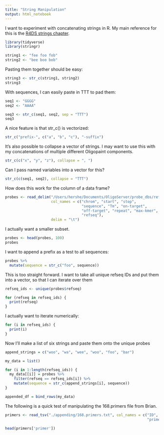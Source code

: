 ```yaml
---
title: "String Manipulation"
output: html_notebook
---
```


I want to experiment with concatenating strings in R. My main reference for this is the [R4DS strings chapter](https://r4ds.had.co.nz/strings.html#string-basics).

```r
library(tidyverse)
library(stringr)
```

```r
string1 <- "fee foo fob"
string2 <- "bee boo bob"
```

Pasting them together should be easy:
```r
string3 <- str_c(string1, string2)
string3
```

With sequences, I can easily paste in TTT to pad them:
```r
seq1 <- "GGGG"
seq2 <- "AAAA"

seq3 <- str_c(seq1, seq2, sep = "TTT")
seq3
```

A nice feature is that str_c() is vectorized:
```r
str_c("prefix-", c("a", "b", "c"), "-suffix")
```

It's also possible to collapse a vector of strings. I may want to use this with my concatenations of multiple different Oligopaint components.
```r
str_c(c("x", "y", "z"), collapse = ", ")
```

Can I pass named variables into a vector for this?
```r
str_c(c(seq1, seq2), collapse = "TTT")
```

How does this work for the column of a data frame?
```r
probes <- read_delim("/Users/hershe/Documents/OligoServer/probe_dbs/refseq_hg38_DNA-FISH_DB.csv",
                     col_names = c("chrom", "start", "stop", 
                                   "sequence", "Tm", "on-target",
                                   "off-target", "repeat", "max-kmer",
                                   "refseq"),
                     delim = "\t")
```

I actually want a smaller subset.
```r
probes <- head(probes, 100)
probes
```

I want to append a prefix as a test to all sequences:
```r
probes %>%
  mutate(sequence = str_c("foo", sequence))
```

This is too straight forward. I want to take all unique refseq IDs and put them into a vector, so that I can iterate over them

```r
refseq_ids <- unique(probes$refseq)

for (refseq in refseq_ids) {
  print(refseq)
}
```

I actually want to iterate numerically:

```r
for (i in refseq_ids) {
  print(i)
}
```

Now I'll make a list of six strings and paste them onto the unique probes
```r
append_strings = c("woo", "wa", "wee", "woo", "foo", "bar")

my_data = list()

for (i in 1:length(refseq_ids)) {
  my_data[[i]] = probes %>%
    filter(refseq == refseq_ids[i]) %>%
    mutate(sequence = str_c(append_strings[i], sequence))
}

appended_df = bind_rows(my_data)
```

The following is a quick test of manipulating the 168.primers file from Brian.
```r
primers <- read_tsv("./appending/168.primers.txt", col_names = c("ID",
                                                                 "primer"))

head(primers['primer'])
```













